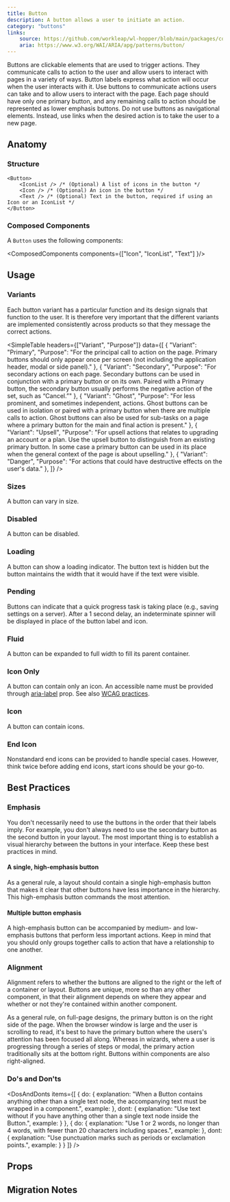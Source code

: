 ```yaml
---
title: Button
description: A button allows a user to initiate an action.
category: "buttons"
links:
    source: https://github.com/workleap/wl-hopper/blob/main/packages/components/src/buttons/src/Button.tsx
    aria: https://www.w3.org/WAI/ARIA/apg/patterns/button/
---
```


Buttons are clickable elements that are used to trigger actions. They communicate calls to action to the user and allow users to interact with pages in a variety of ways. Button labels express what action will occur when the user interacts with it.
Use buttons to communicate actions users can take and to allow users to interact with the page. Each page should have only one primary button, and any remaining calls to action should be represented as lower emphasis buttons.
Do not use buttons as navigational elements. Instead, use links when the desired action is to take the user to a new page.

<Example src="buttons/docs/button/preview" isOpen />

## Anatomy

### Structure

```tsx
<Button>
    <IconList /> /* (Optional) A list of icons in the button */
    <Icon /> /* (Optional) An icon in the button */
    <Text /> /* (Optional) Text in the button, required if using an Icon or an IconList */
</Button>
```

### Composed Components

A `Button` uses the following components:

<ComposedComponents components={["Icon", "IconList", "Text"] }/>

## Usage

### Variants

Each button variant has a particular function and its design signals that function to the user.
It is therefore very important that the different variants are implemented consistently across products so that they message the correct actions.

<Example src="buttons/docs/button/variant" />

<SimpleTable
    headers={["Variant", "Purpose"]}
    data={[
        { "Variant": "Primary",  "Purpose": "For the principal call to action on the page. Primary buttons should only appear once per screen (not including the application header, modal or side panel)." },
        { "Variant": "Secondary",  "Purpose":  "For secondary actions on each page. Secondary buttons can be used in conjunction with a primary button or on its own. Paired with a Primary button, the secondary button usually performs the negative action of the set, such as “Cancel.”" },
        { "Variant": "Ghost", "Purpose": "For less prominent, and sometimes independent, actions. Ghost buttons can be used in isolation or paired with a primary button when there are multiple calls to action. Ghost buttons can also be used for sub-tasks on a page where a primary button for the main and final action is present." },
        { "Variant": "Upsell",  "Purpose":  "For upsell actions that relates to upgrading an account or a plan. Use the upsell button to distinguish from an existing primary button. In some case a primary button can be used in its place when the general context of the page is about upselling." },
        { "Variant": "Danger",  "Purpose":  "For actions that could have destructive effects on the user's data." },
    ]}
/>

### Sizes
A button can vary in size.

<Example src="buttons/docs/button/size" />

### Disabled
A button can be disabled.

<Example src="buttons/docs/button/state" />

### Loading
A button can show a loading indicator. The button text is hidden but the button maintains the width that it would have if the text were visible.

<Example src="buttons/docs/button/loading" />

### Pending
Buttons can indicate that a quick progress task is taking place (e.g., saving settings on a server). After a 1 second delay, an indeterminate spinner will be displayed in place of the button label and icon.

<Example src="buttons/docs/button/pending" />

### Fluid
A button can be expanded to full width to fill its parent container.

<Example src="buttons/docs/button/layout" />

### Icon Only
A button can contain only an icon. An accessible name must be provided through [aria-label](https://developer.mozilla.org/en-US/docs/Web/Accessibility/ARIA/Attributes/aria-label) prop. See also [WCAG practices](https://www.w3.org/TR/WCAG20-TECHS/ARIA6.html).

<Example src="buttons/docs/button/icon" />

### Icon
A button can contain icons.

<Example src="buttons/docs/button/icons" />

### End Icon
Nonstandard end icons can be provided to handle special cases. However, think twice before adding end icons, start icons should be your go-to.

<Example src="buttons/docs/button/endIcon" />

## Best Practices

### Emphasis

You don't necessarily need to use the buttons in the order that their labels imply. For example, you don't always need to use the secondary button as the second button in your layout.
The most important thing is to establish a visual hierarchy between the buttons in your interface. Keep these best practices in mind.

#### A single, high-emphasis button

As a general rule, a layout should contain a single high-emphasis button that makes it clear that other buttons have less importance in the hierarchy. This high-emphasis button commands the most attention.

#### Multiple button emphasis

A high-emphasis button can be accompanied by medium- and low-emphasis buttons that perform less important actions. Keep in mind that you should only groups together calls to action that have a relationship to one another.

### Alignment

Alignment refers to whether the buttons are aligned to the right or the left of a container or layout. Buttons are unique, more so than any other component, in that their alignment depends on where they appear and whether or not they're contained within another component.

As a general rule, on full-page designs, the primary button is on the right side of the page. When the browser window is large and the user is scrolling to read, it's best to have the primary button where the users's attention has been focused all along.
Whereas in wizards, where a user is progressing through a series of steps or modal, the primary action traditionally sits at the bottom right. Buttons within components are also right-aligned.

### Do's and Don'ts

<DosAndDonts
    items={[
        {
            do: {
                explanation: "When a Button contains anything other than a single text node, the accompanying text must be wrapped in a <Text> component.",
                example: <CodeOnlyExample src="buttons/docs/button/dos-and-donts/text-do" />
            },
            dont: {
                explanation: "Use text without <Text> if you have anything other than a single text node inside the Button.",
                example: <CodeOnlyExample src="buttons/docs/button/dos-and-donts/text-dont" />
            }
        },
        {
            do: {
                explanation: "Use 1 or 2 words, no longer than 4 words, with fewer than 20 characters including spaces.",
                example: <Example type="preview" src="buttons/docs/button/dos-and-donts/punctuation-do" hideStackblitzButton />
            },
            dont: {
                explanation: "Use punctuation marks such as periods or exclamation points.",
                example: <Example type="preview" src="buttons/docs/button/dos-and-donts/punctuation-dont" hideStackblitzButton />
            }
        }
    ]}
/>

## Props

<PropTable component="Button" />

## Migration Notes

<MigrateGuide src="buttons/docs/migration-notes" />
